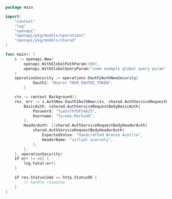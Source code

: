 ```go showLineNumbers copy filename="Oauth2 Auth New usage example"
package main

import(
	"context"
	"log"
	"openapi"
	"openapi/pkg/models/operations"
	"openapi/pkg/models/shared"
)

func main() {
    s := openapi.New(
        openapi.WithGlobalPathParam(100),
        openapi.WithGlobalQueryParam("some example global query param"),
    )
    operationSecurity := operations.Oauth2AuthNewSecurity{
            Oauth2: "Bearer YOUR_OAUTH2_TOKEN",
        }

    ctx := context.Background()
    res, err := s.AuthNew.Oauth2AuthNew(ctx, shared.AuthServiceRequestBody{
        BasicAuth: &shared.AuthServiceRequestBodyBasicAuth{
            Password: "7yaSsYhfUF54625",
            Username: "Tyreek.Marks49",
        },
        HeaderAuth: []shared.AuthServiceRequestBodyHeaderAuth{
            shared.AuthServiceRequestBodyHeaderAuth{
                ExpectedValue: "Handcrafted Bronze Austria",
                HeaderName: "virtual scarcely",
            },
        },
    }, operationSecurity)
    if err != nil {
        log.Fatal(err)
    }

    if res.StatusCode == http.StatusOK {
        // handle response
    }
}
```
